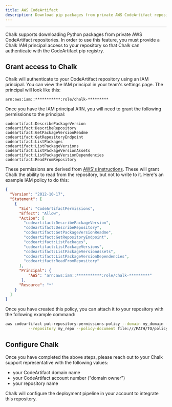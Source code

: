 ```yaml
---
title: AWS CodeArtifact
description: Download pip packages from private AWS CodeArtifact repositories
---
```



---

Chalk supports downloading Python packages from private AWS CodeArtifact repositories. In order to use this feature,
you must provide a Chalk IAM principal access to your repository so that Chalk can authenticate with the CodeArtifact
pip registry.

## Grant access to Chalk

Chalk will authenticate to your CodeArtifact repository using an IAM principal. You can view the IAM principal
in your team's settings page. The principal will look like this:

```
arn:aws:iam::***********:role/chalk-*********
```

Once you have the IAM principal ARN, you will need to grant the following permissions to the principal:

```
codeartifact:DescribePackageVersion
codeartifact:DescribeRepository
codeartifact:GetPackageVersionReadme
codeartifact:GetRepositoryEndpoint
codeartifact:ListPackages
codeartifact:ListPackageVersions
codeartifact:ListPackageVersionAssets
codeartifact:ListPackageVersionDependencies
codeartifact:ReadFromRepository
```

These permissions are derived from [AWS's instructions](https://docs.aws.amazon.com/codeartifact/latest/ug/repo-policies.html).
These will grant Chalk the ability to read from the repository, but not to write to it. Here's an example IAM policy to do this:

```json
{
  "Version": "2012-10-17",
  "Statement": [
    {
      "Sid": "CodeArtifactPermissions",
      "Effect": "Allow",
      "Action": [
        "codeartifact:DescribePackageVersion",
        "codeartifact:DescribeRepository",
        "codeartifact:GetPackageVersionReadme",
        "codeartifact:GetRepositoryEndpoint",
        "codeartifact:ListPackages",
        "codeartifact:ListPackageVersions",
        "codeartifact:ListPackageVersionAssets",
        "codeartifact:ListPackageVersionDependencies",
        "codeartifact:ReadFromRepository"
      ],
      "Principal": {
          "AWS": "arn:aws:iam::***********:role/chalk-*********"
       },
      "Resource": "*"
    }
  ]
}
```

Once you have created this policy, you can attach it to your repository with the following example command:

```bash
aws codeartifact put-repository-permissions-policy --domain my_domain --domain-owner 111122223333 \
          --repository my_repo --policy-document file:///PATH/TO/policy.json
```


## Configure Chalk

Once you have completed the above steps, please reach out to your Chalk support representative with the following values:

- your CodeArtifact domain name
- your CodeArtifact account number ("domain owner")
- your repository name

Chalk will configure the deployment pipeline in your account to integrate this repository.
